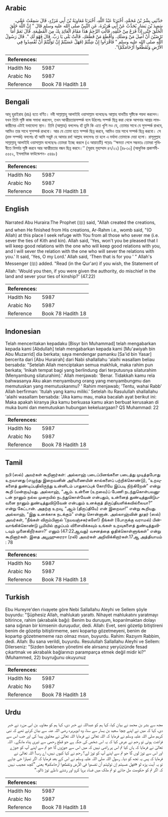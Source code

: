 ## Arabic


<div dir="rtl" lang="ar" style={{fontSize:'larger',backgroundColor:'#f8f9fa',padding:20}}>
حَدَّثَنِي بِشْرُ بْنُ مُحَمَّدٍ، أَخْبَرَنَا عَبْدُ اللَّهِ، أَخْبَرَنَا مُعَاوِيَةُ بْنُ أَبِي مُزَرِّدٍ، قَالَ سَمِعْتُ عَمِّي، سَعِيدَ بْنَ يَسَارٍ يُحَدِّثُ عَنْ أَبِي هُرَيْرَةَ، عَنِ النَّبِيِّ صلى الله عليه وسلم قَالَ ‏"‏ إِنَّ اللَّهَ خَلَقَ الْخَلْقَ حَتَّى إِذَا فَرَغَ مِنْ خَلْقِهِ، قَالَتِ الرَّحِمُ هَذَا مَقَامُ الْعَائِذِ بِكَ مِنَ الْقَطِيعَةِ‏.‏ قَالَ نَعَمْ أَمَا تَرْضَيْنَ أَنْ أَصِلَ مَنْ وَصَلَكِ‏.‏ وَأَقْطَعَ مَنْ قَطَعَكِ‏.‏ قَالَتْ بَلَى يَا رَبِّ‏.‏ قَالَ فَهْوَ لَكِ ‏"‏‏.‏ قَالَ رَسُولُ اللَّهِ صلى الله عليه وسلم ‏"‏ فَاقْرَءُوا إِنْ شِئْتُمْ ‏(‏فَهَلْ عَسَيْتُمْ إِنْ تَوَلَّيْتُمْ أَنْ تُفْسِدُوا فِي الأَرْضِ وَتُقَطِّعُوا أَرْحَامَكُمْ‏)‏‏"‏‏.‏
</div>
<div style={{backgroundColor:'#f8f9fa',padding:20, marginBottom: 10}}><table> <thead> <tr> <th>References:</th> <th></th> </tr> </thead> <tbody><tr><td>Hadith No</td><td>5987</td></tr><tr><td>Arabic No</td><td>5987</td></tr><tr><td>Reference</td><td>Book 78 Hadith 18</td></tr></tbody></table></div>

## Bengali


<div dir="ltr" lang="bn" style={{fontSize:'larger',backgroundColor:'#f8f9fa',padding:20}}>
আবূ হুরাইরাহ (রাঃ) হতে বর্ণিত। নবী সাল্লাল্লাহু আলাইহি ওয়াসাল্লাম বলেছেনঃ আল্লাহ যাবতীয় সৃষ্টিকে পয়দা করলেন। যখন তিনি সৃষ্টি কাজ সমাধা করলেন, তখন আত্মীয়তারসম্পর্ক বলে উঠলোঃ সম্পর্ক ছিন্ন করা থেকে আপনার আশ্রয় লাভকারীদের এটাই যথাযোগ্য স্থান। তিনি (আল্লাহ) বললেনঃ হাঁ তুমি কি এতে খুশি নও যে, তোমার সাথে যে সুসম্পর্ক রাখবে, আমিও তার সাথে সুসম্পর্ক রাখবো। আর যে তোমা হতে সম্পর্ক ছিন্ন করবে, আমিও তার সাথে সম্পর্ক ছিন্ন করবো। সে (রক্ত সম্পর্ক) বললোঃ হাঁ আমি সন্তুষ্ট হে আমার রব! আল্লাহ বললেনঃ তা হলে এ মর্যাদা তোমাকে দেয়া হলো। রাসূলুল্লাহ সাল্লাল্লাহু আলাইহি ওয়াসাল্লাম বলেছেনঃ তোমরা ইচ্ছে করলে (এ আয়াতটি) পড়োঃ ‘‘ক্ষমতা পেলে সম্ভবতঃ তোমরা পৃথিবীতে বিপর্যয় সৃষ্টি করবে আর আত্মীয়তার বন্ধন ছিন্ন করবে।’’ (সূরাহ মুহাম্মাদ ৪৭/২২) [৪৮৩০] (আধুনিক প্রকাশনী- ৫৫৫২, ইসলামিক ফাউন্ডেশন- ৫৪৪৮)
</div>
<div style={{backgroundColor:'#f8f9fa',padding:20, marginBottom: 10}}><table> <thead> <tr> <th>References:</th> <th></th> </tr> </thead> <tbody><tr><td>Hadith No</td><td>5987</td></tr><tr><td>Arabic No</td><td>5987</td></tr><tr><td>Reference</td><td>Book 78 Hadith 18</td></tr></tbody></table></div>

## English


<div dir="ltr" lang="en" style={{fontSize:'larger',backgroundColor:'#f8f9fa',padding:20}}>
Narrated Abu Huraira:The Prophet (ﷺ) said, "Allah created the creations, and when He finished from His creations, Ar-Rahm i.e., womb said, "(O Allah) at this place I seek refuge with You from all those who sever me (i.e. sever the ties of Kith and kin). Allah said, 'Yes, won't you be pleased that I will keep good relations with the one who will keep good relations with you, and I will sever the relation with the one who will sever the relations with you.' It said, 'Yes, O my Lord.' Allah said, 'Then that is for you ' " Allah's Messenger (ﷺ) added. "Read (in the Qur'an) if you wish, the Statement of Allah: 'Would you then, if you were given the authority, do mischief in the land and sever your ties of kinship?' (47.22)
</div>
<div style={{backgroundColor:'#f8f9fa',padding:20, marginBottom: 10}}><table> <thead> <tr> <th>References:</th> <th></th> </tr> </thead> <tbody><tr><td>Hadith No</td><td>5987</td></tr><tr><td>Arabic No</td><td>5987</td></tr><tr><td>Reference</td><td>Book 78 Hadith 18</td></tr></tbody></table></div>

## Indonesian


<div dir="ltr" lang="id" style={{fontSize:'larger',backgroundColor:'#f8f9fa',padding:20}}>
Telah menceritakan kepadaku [Bisyr bin Muhammad] telah mengabarkan kepada kami [Abdullah] telah mengabarkan kepada kami [Mu'awiyah bin Abu Muzarrid] dia berkata; saya mendengar pamanku [Sa'id bin Yasar] bercerita dari [Abu Hurairah] dari Nabi shallallahu 'alaihi wasallam beliau bersabda: "Setelah Allah menciptakan semua makhluk, maka rahim pun berkata; 'Inikah tempat bagi yang berlindung dari terputusnya silaturahim (Menyambung silaturahim).' Allah menjawab: 'Benar. Tidakkah kamu rela bahwasanya Aku akan menyambung orang yang menyambungmu dan memutuskan yang memutuskanmu? ' Rahim menjawab; 'Tentu, wahai Rabb' Allah berfirman: 'ltulah yang kamu miliki.' Setelah itu Rasulullah shallallahu 'alaihi wasallam bersabda: 'Jika kamu mau, maka bacalah ayat berikut ini: Maka apakah kiranya jika kamu berkuasa kamu akan berbuat kerusakan di muka bumi dan memutuskan hubungan kekeluargaan? QS Muhammad: 22
</div>
<div style={{backgroundColor:'#f8f9fa',padding:20, marginBottom: 10}}><table> <thead> <tr> <th>References:</th> <th></th> </tr> </thead> <tbody><tr><td>Hadith No</td><td>5987</td></tr><tr><td>Arabic No</td><td>5987</td></tr><tr><td>Reference</td><td>Book 78 Hadith 18</td></tr></tbody></table></div>

## Tamil


<div dir="ltr" lang="ta" style={{fontSize:'larger',backgroundColor:'#f8f9fa',padding:20}}>
நபி (ஸல்) அவர்கள் கூறினார்கள்: அல்லாஹ் படைப்பினங்களை படைத்து முடித்தபோது உறவானது (எழுந்து இறைவனின் அரியணையின் கால்களைப் பற்றிக்கொண்டு), “உறவுகளைத் துண்டிப்பதிலிருந்து உன்னிடம் பாதுகாப்புக் கோரியே இப்படி நிற்கிறேன்” என்று கூறி (மன்றாடி)யது. அல்லாஹ், “ஆம். உன்னை (உறவை)ப் பேணி நடந்துகொள்பவனுடன் நானும் நல்ல முறையில் நடந்துகொள்வேன் என்பதும், உன்னைத் துண்டித்துவிடுபவனை நானும் துண்டித்துவிடுவேன் என்பதும் உனக்குத் திருப்தியளிக்கவில்லையா?” என்று கேட்டான். அதற்கு உறவு, “ஆம் (திருப்தியே) என் இறைவா!” என்று கூறியது. அல்லாஹ், “இது உனக்காக நடக்கும்” என்று சொன்னான். அல்லாஹ்வின் தூதர் (ஸல்) அவர்கள், “நீங்கள் விரும்பினால் ‘(நயவஞ்சகர்களே!) நீங்கள் (போருக்கு வராமல்) பின்வாங்கிக்கொண்டு பூமியில் குழப்பம் விளைவிக்கவும் உங்கள் உறவுகளைத் துண்டித்துவிடவும் முனைகிறீர்களா?’ எனும் (47:22ஆவது) வசனத்தை ஓதிக்கொள்ளுங்கள்” என்று கூறினார்கள். இதை அபூஹுரைரா (ரலி) அவர்கள் அறிவிக்கிறார்கள்.17ஆ அத்தியாயம் : 78
</div>
<div style={{backgroundColor:'#f8f9fa',padding:20, marginBottom: 10}}><table> <thead> <tr> <th>References:</th> <th></th> </tr> </thead> <tbody><tr><td>Hadith No</td><td>5987</td></tr><tr><td>Arabic No</td><td>5987</td></tr><tr><td>Reference</td><td>Book 78 Hadith 18</td></tr></tbody></table></div>

## Turkish


<div dir="ltr" lang="tr" style={{fontSize:'larger',backgroundColor:'#f8f9fa',padding:20}}>
Ebu Hureyre'den rivayete göre Nebi Sallallahu Aleyhi ve Sellem şöyle buyurdu: "Şüphesiz Allah, mahlukatı yarattı. Nihayet mahlukatını yaratmayı bitirince, rahim (akrabalık bağı): Benim bu duruşum, koparılmaktan dolayı sana sığınan bir kimsenin duruşudur, dedi. Allah: Evet, seni gözetip bitiştireni benim de gözetip bitiştirmeme, seni kopartıp gözetmeyeni, benim de kopartıp gözetmememe razı olmaz mısın, buyurdu. Rahim: Razıyım Rabbim, dedi. Allah: Bu sana verildi, buyurdu. ResuluIlah Sallallahu Aleyhi ve Sellem: Dilerseniz: "Sizden beklenen yönetimi ele alırsanız yeryüzünde fesad çıkartmak ve akrabalık bağlarınızı paramparça etmek değil midir ki?" (Muhammed, 22) buyruğunu okuyunuz
</div>
<div style={{backgroundColor:'#f8f9fa',padding:20, marginBottom: 10}}><table> <thead> <tr> <th>References:</th> <th></th> </tr> </thead> <tbody><tr><td>Hadith No</td><td>5987</td></tr><tr><td>Arabic No</td><td>5987</td></tr><tr><td>Reference</td><td>Book 78 Hadith 18</td></tr></tbody></table></div>

## Urdu


<div dir="rtl" lang="ur" style={{fontSize:'larger',backgroundColor:'#f8f9fa',padding:20}}>
مجھ سے بشر بن محمد نے بیان کیا، کہا ہم کو عبداللہ نے خبر دی، کہا ہم کو معاویہ بن ابی مزرد نے خبر دی، کہا کہ میں نے اپنے چچا سعید بن یسار سے سنا، وہ ابوہریرہ رضی اللہ عنہ سے بیان کرتے تھے کہ نبی کریم صلی اللہ علیہ وسلم نے فرمایا کہ اللہ تعالیٰ نے فرمایا اللہ تعالیٰ نے مخلوق پیدا کی اور جب اس سے فراغت ہوئی تو رحم نے عرض کیا کہ یہ اس شخص کی جگہ ہے جو قطع رحمی سے تیری پناہ مانگے۔ اللہ تعالیٰ نے فرمایا کہ ہاں کیا تم اس پر راضی نہیں کہ میں اس سے جوڑوں گا جو تم سے اپنے آپ کو جوڑے اور اس سے توڑ لوں گا جو تم سے اپنے آپ کو توڑ لے؟ رحم نے کہا کیوں نہیں، اے رب! اللہ تعالیٰ نے فرمایا کہ پس یہ تجھ کو دیا۔ رسول اللہ صلی اللہ علیہ وسلم نے اس کے بعد فرمایا کہ اگر تمہارا جی چاہے تو یہ آیت پڑھ لو «فهل عسيتم إن توليتم أن تفسدوا في الأرض وتقطعوا أرحامكم‏» یعنی ”کچھ عجیب نہیں کہ اگر تم کو حکومت مل جائے تو تم ملک میں فساد برپا کرو اور رشتے ناطے توڑ ڈالو۔“
</div>
<div style={{backgroundColor:'#f8f9fa',padding:20, marginBottom: 10}}><table> <thead> <tr> <th>References:</th> <th></th> </tr> </thead> <tbody><tr><td>Hadith No</td><td>5987</td></tr><tr><td>Arabic No</td><td>5987</td></tr><tr><td>Reference</td><td>Book 78 Hadith 18</td></tr></tbody></table></div>